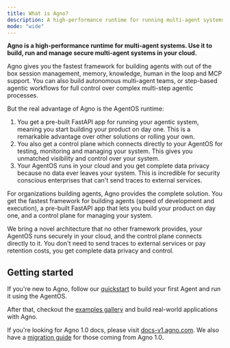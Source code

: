 ```yaml
---
title: What is Agno?
description: A high-performance runtime for running multi-agent systems in your cloud.
mode: "wide"
---
```


**Agno is a high-performance runtime for multi-agent systems. Use it to build, run and manage secure multi-agent systems in your cloud.**

Agno gives you the fastest framework for building agents with out of the box session management, memory, knowledge, human in the loop and MCP support. You can also build autonomous multi-agent teams, or step-based agentic workflows for full control over complex multi-step agentic processes.

But the real advantage of Agno is the AgentOS runtime:

1. You get a pre-built FastAPI app for running your agentic system, meaning you start building your product on day one. This is a remarkable advantage over other solutions or rolling your own.
2. You also get a control plane which connects directly to your AgentOS for testing, monitoring and managing your system. This gives you unmatched visibility and control over your system.
3. Your AgentOS runs in your cloud and you get complete data privacy because no data ever leaves your system. This is incredible for security conscious enterprises that can't send traces to external services.

For organizations building agents, Agno provides the complete solution. You get the fastest framework for building agents (speed of development and execution), a pre-built FastAPI app that lets you build your product on day one, and a control plane for managing your system.

We bring a novel architecture that no other framework provides, your AgentOS runs securely in your cloud, and the control plane connects directly to it. You don't need to send traces to external services or pay retention costs, you get complete data privacy and control.

## Getting started

If you're new to Agno, follow our [quickstart](/introduction/quickstart) to build your first Agent and run it using the AgentOS.

After that, checkout the [examples gallery](/examples/introduction) and build real-world applications with Agno.

<Tip>

If you're looking for Agno 1.0 docs, please visit [docs-v1.agno.com](https://docs-v1.agno.com). We also have a [migration guide](/how-to/v2-migration) for those coming from Agno 1.0.

</Tip>
